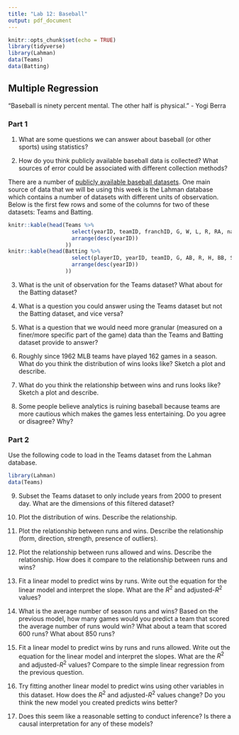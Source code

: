 ```yaml
---
title: "Lab 12: Baseball"
output: pdf_document
---
```


```r
knitr::opts_chunk$set(echo = TRUE)
library(tidyverse)
library(Lahman)
data(Teams)
data(Batting)
```

## Multiple Regression

"Baseball is ninety percent mental. The other half is physical." - Yogi Berra

### Part 1

1. What are some questions we can answer about baseball (or other sports) using statistics?

2. How do you think publicly available baseball data is collected? What sources of error could be associated with different collection methods?

There are a number of [publicly available baseball datasets](https://sabr.org/sabermetrics/data). One main source of data that we will be using this week is the Lahman database which contains a number of datasets with different units of observation. Below is the first few rows and some of the columns for two of these datasets: Teams and Batting.

```r
knitr::kable(head(Teams %>% 
                    select(yearID, teamID, franchID, G, W, L, R, RA, name) %>%
                    arrange(desc(yearID))
                  ))
knitr::kable(head(Batting %>% 
                    select(playerID, yearID, teamID, G, AB, R, H, BB, SO) %>%
                    arrange(desc(yearID))
                  ))
```

3. What is the unit of observation for the Teams dataset? What about for the Batting dataset?

4. What is a question you could answer using the Teams dataset but not the Batting dataset, and vice versa?

5. What is a question that we would need more granular (measured on a finer/more specific part of the game) data than the Teams and Batting dataset provide to answer?

6. Roughly since 1962 MLB teams have played 162 games in a season. What do you think the distribution of wins looks like? Sketch a plot and describe.

7. What do you think the relationship between wins and runs looks like? Sketch a plot and describe.

8. Some people believe analytics is ruining baseball because teams are more cautious which makes the games less entertaining. Do you agree or disagree? Why?

### Part 2

Use the following code to load in the Teams dataset from the Lahman database.

```r
library(Lahman)
data(Teams)
```

9. Subset the Teams dataset to only include years from 2000 to present day. What are the dimensions of this filtered dataset?

10. Plot the distribution of wins. Describe the relationship.

11. Plot the relationship between runs and wins. Describe the relationship (form, direction, strength, presence of outliers).

12. Plot the relationship between runs allowed and wins. Describe the relationship. How does it compare to the relationship between runs and wins?

13. Fit a linear model to predict wins by runs. Write out the equation for the linear model and interpret the slope. What are the $R^2$ and adjusted-$R^2$ values?

14. What is the average number of season runs and wins? Based on the previous model, how many games would you predict a team that scored the average number of runs would win? What about a team that scored 600 runs? What about 850 runs?

15. Fit a linear model to predict wins by runs and runs allowed. Write out the equation for the linear model and interpret the slopes. What are the $R^2$ and adjusted-$R^2$ values? Compare to the simple linear regression from the previous question.

16. Try fitting another linear model to predict wins using other variables in this dataset. How does the $R^2$ and adjusted-$R^2$ values change? Do you think the new model you created predicts wins better?

17. Does this seem like a reasonable setting to conduct inference? Is there a causal interpretation for any of these models?
